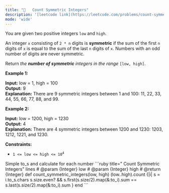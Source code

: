 ```yaml
---
title: "🧩   Count Symmetric Integers"
description: '[leetcode link](https://leetcode.com/problems/count-symmetric-integers/description/)'
mode: 'wide'
---
```

<Tabs>
  <Tab title="Question" icon="circle-question" iconType="regular">
    <Card>
      <p>You are given two positive integers <code>low</code> and <code>high</code>.</p>  <p>An integer <code>x</code> consisting of <code>2 * n</code> digits is <strong>symmetric</strong> if the sum of the first <code>n</code> digits of <code>x</code> is equal to the sum of the last <code>n</code> digits of <code>x</code>. Numbers with an odd number of digits are never symmetric.</p>  <p>Return <em>the <strong>number of symmetric</strong> integers in the range</em> <code>[low, high]</code>.</p>   <p><strong class="example">Example 1:</strong></p>   <strong>Input:</strong> low = 1, high = 100 <br/> <strong>Output:</strong> 9 <br/> <strong>Explanation:</strong> There are 9 symmetric integers between 1 and 100: 11, 22, 33, 44, 55, 66, 77, 88, and 99.   <p><strong class="example">Example 2:</strong></p>   <strong>Input:</strong> low = 1200, high = 1230 <br/> <strong>Output:</strong> 4 <br/> <strong>Explanation:</strong> There are 4 symmetric integers between 1200 and 1230: 1203, 1212, 1221, and 1230.    <p><strong>Constraints:</strong></p>  <ul>  <li><code>1 &lt;= low &lt;= high &lt;= 10<sup>4</sup></code></li> </ul> 
    </Card>
  </Tab>
  <Tab title="Solution" icon="lightbulb" iconType="regular" >
    <Card>
      Simple to_s and calculate for each number
</Card>
  <Expandable title="code">
    <CodeGroup dropdown>
```ruby title="  Count Symmetric Integers" lines
# @param {Integer} low
# @param {Integer} high
# @return {Integer}
def count_symmetric_integers(low, high)
  (low..high).count {|i| 
    s = i.to_s.chars
    s.size.even? && s.first(s.size/2).map(&:to_i).sum == s.last(s.size/2).map(&:to_i).sum  
  }
end
```
    </CodeGroup>
  </Expandable>
  </Tab>
</Tabs>